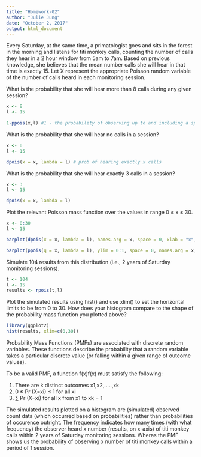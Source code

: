 ```yaml
---
title: "Homework-02"
author: "Julie Jung"
date: "October 2, 2017"
output: html_document
---
```

Every Saturday, at the same time, a primatologist goes and sits in the forest in the morning and listens for titi monkey calls, counting the number of calls they hear in a 2 hour window from 5am to 7am. Based on previous knowledge, she believes that the mean number calls she will hear in that time is exactly 15. Let X represent the appropriate Poisson random variable of the number of calls heard in each monitoring session.

What is the probability that she will hear more than 8 calls during any given session?

```r
x <- 8
l <- 15

1-ppois(x,l) #1 - the probability of observing up to and including a specific number of events in the given interval (8)
```
What is the probability that she will hear no calls in a session?

```r
x <- 0
l <- 15

dpois(x = x, lambda = l) # prob of hearing exactly x calls
```
What is the probability that she will hear exactly 3 calls in a session?

```r
x <- 3
l <- 15

dpois(x = x, lambda = l)
```
Plot the relevant Poisson mass function over the values in range 0 ≤ x ≤ 30.

```r
x <- 0:30
l <- 15

barplot(dpois(x = x, lambda = l), names.arg = x, space = 0, xlab = "x", ylab = "Pr(X = x)", main = "Probability Mass Function")

barplot(ppois(q = x, lambda = l), ylim = 0:1, space = 0, names.arg = x, xlab = "x", ylab = "Pr(X ≤ x)", main = "Cumulative Probability")
```

Simulate 104 results from this distribution (i.e., 2 years of Saturday monitoring sessions).

```r
t <- 104 
l <- 15
results <- rpois(t,l)
```
Plot the simulated results using hist() and use xlim() to set the horizontal limits to be from 0 to 30. How does your histogram compare to the shape of the probability mass function you plotted above?

```r
library(ggplot2)
hist(results, xlim=c(0,30))
```

Probability Mass Functions (PMFs) are associated with discrete random variables. These functions describe the probability that a random variable takes a particular discrete value (or falling within a given range of outcome values). 

To be a valid PMF, a function f(x)f(x) must satisfy the following:

1. There are k distinct outcomes x1,x2,.....,xk
2. 0 ≤ Pr (X=xi) ≤ 1 for all xi
3. ∑ Pr (X=xi) for all x from x1 to xk = 1


The simulated results plotted on a histogram are (simulated) observed count data (which occurred based on probabilities) rather than probabilities of occurence outright. The frequency indicates how many times (with what frequency) the observer heard x number (results, on x-axis) of titi monkey calls within 2 years of Saturday monitoring sessions. Wheras the PMF shows us the probability of observing x number of titi monkey calls within a period of 1 session. 


